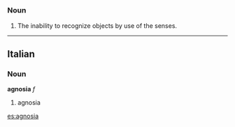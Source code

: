 {{wikipedia}}
=={{En}}==
===Noun===
#The inability to recognize objects by use of the senses.

----

==Italian==
===Noun===
'''agnosia''' ''f''

# agnosia

[[es:agnosia]]